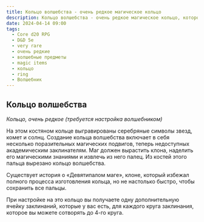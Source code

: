 ```yaml
---
title: Кольцо волшебства - очень редкое магическое кольцо
description: Кольцо волшебства - очень редкое магическое кольцо, которое расширяет возможности волшебника сотворять заклинания.
date: 2024-04-14 09:00
tags:
  - Core d20 RPG
  - D&D 5e
  - very rare
  - очень редкие
  - волшебные предметы
  - magic items
  - кольцо
  - ring
  - Волшебник
---
```


## Кольцо волшебства

_Кольцо, очень редкое (требуется настройка волшебником)_

На этом костяном кольце выгравированы серебряные символы звезд, комет и солнц. Создание кольца волшебства включает в себя несколько поразительных магических подвигов, теперь недоступных академическим заклинателям. Маг должен вырастить клона, наделить его магическими знаниями и извлечь из него палец. Из костей этого пальца вырезано кольцо волшебства. 

Существует история о «Девятипалом маге», клоне, который избежал полного процесса изготовления кольца, но не настолько быстро, чтобы сохранить все пальцы.

При настройке на это кольцо вы получаете одну дополнительную ячейку заклинаний, которые у вас есть, для каждого круга заклинания, которое вы можете сотворять до 4-го круга.
